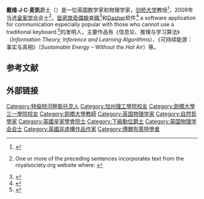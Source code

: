 {{Infobox scientist
| honorific_suffix = {{post-nominals|country=GBR|Kt|FRS|FInstP|FICE}}
| name              = Sir David MacKay
| birth_name = David John Cameron MacKay
| image             = David John Cameron MacKay by David Stern.jpg
| image_size        = 190px
| alt               =
| caption           = 
| birth_date        = {{Birth date|df=yes|1967|04|22}}<ref name=whoswho/><ref name="bio">{{cite web |archive-url=https://web.archive.org/web/20160416154134/http://www.inference.phy.cam.ac.uk/mackay/bio.html|archive-date=2016-04-16|url=http://www.inference.phy.cam.ac.uk/mackay/bio.html |title=Biography – David J.C. MacKay |author=David MacKay |work=web homepage |publisher=University of Cambridge |date=2010-02-07 |access-date=2012-10-12}}</ref>
| birth_place       = 英格兰[[特倫特河畔斯托克|特倫特河畔斯托克]]
| death_date = {{Death date and age|2016|4|14|1967|04|22|df=yes}}
| death_place       = 英格兰[[劍橋|劍橋]]
| residence         =
| citizenship       =
| nationality       =
| fields            = {{Plainlist}}
* [[机器学习|机器学习]]
* [[信息论|信息论]]
* [[可持續能源|可持續能源]]
{{Endplainlist}}
| workplaces        = {{Plainlist}}
* [[剑桥大学|剑桥大学]]
* [[加州理工學院|加州理工學院]]
* 英国政府[[能源与气候变化部|能源与气候变化部]]
{{Endplainlist}}
| alma_mater        = {{Plainlist}}
* [[剑桥大学|剑桥大学]]
* [[加州理工學院|加州理工學院]]<ref name=whoswho>{{Who's Who | surname = MacKAY | othernames = Prof. David John Cameron | id = U249995 | volume = 2016 | edition = online [[Oxford_University_Press|Oxford University Press]]|location=Oxford}} {{subscription required}}</ref>
{{Endplainlist}}
| doctoral_advisor  = [[约翰·霍普菲尔德|约翰·霍普菲尔德]]<ref name="mathgene">{{MathGenealogy|id=122241}}</ref>
| thesis_title = {{nowrap|Bayesian methods for adaptive models}}
| thesis_url = https://thesis.library.caltech.edu/25/
| thesis_year = 1992
| academic_advisors =
| doctoral_students =
| known_for         = {{Plainlist}}
* ''Sustainable Energy — Without the Hot Air''<ref name="withouthotair">{{cite book |author=Mackay, David |title=Sustainable Energy: Without the Hot Air |publisher=UIT Cambridge |url=http://www.withouthotair.com/ |year=2009 |isbn=978-0-9544529-3-3 |access-date=2021-05-09 |archive-date=2017-09-14 |archive-url=https://web.archive.org/web/20170914180320/http://www.withouthotair.com/ |dead-url=no }}</ref>
* [[低密度奇偶檢查碼|低密度奇偶檢查碼]]<ref name="low"/>
* [[Dasher_(软件)|Dasher (软件)]]<ref name="dasher"/>
{{Endplainlist}}
| influences        =
| influenced        =
| awards            = {{Plainlist|
* [[皇家学会会士|FRS]] (2009)<ref name=frs/><ref name=rsbm/>
* [[Fellow_of_the_Institute_of_Physics|FInstP]]{{when|date=July 2017}}
* [[土木工程師學會|FICE]]<ref name=whoswho/>{{when|date=July 2017}}
* [[富布赖特项目|富布赖特学者]]{{when|date=July 2017}}
* [[下級勳位爵士|下級勳位爵士]] (2016)}}
| signature         = <!--(filename only)-->
| signature_alt     =
| footnotes         =
| website = {{URL|withouthotair.com}}<br/>{{URL|inference.phy.cam.ac.uk/mackay}}<br/>{{URL|gov.uk/government/people/david-mackay}}
| spouse            = {{marriage|Ramesh Ghiassi|2011}}<ref>{{cite web |url=http://rameshanddavid.blogspot.com/ |title=Ramesh and David |publisher=Rameshanddavid.blogspot.com |date=2011-01-15 |access-date=2012-10-18 |archive-date=2021-04-17 |archive-url=https://web.archive.org/web/20210417110820/http://rameshanddavid.blogspot.com/ |dead-url=no }}</ref>
}}
'''戴维·J·C·麦凯'''爵士（{{lang-en|Sir '''David John Cameron MacKay'''}}{{bd|1967年|4月22日|2016年|4月14日}}）是一位英国数学家和物理学家，[[剑桥大学|剑桥大学]]教授<ref name=rsbm>{{cite journal|last1=Longair|first1=Malcolm|author-link1=Malcolm Longair|last2=Cates|first2=Michael|author-link2=Michael Cates|title=Sir David John Cameron MacKay FRS. 22 April 1967 — 14 April 2016|journal=[[Biographical_Memoirs_of_Fellows_of_the_Royal_Society|Biographical Memoirs of Fellows of the Royal Society]]|volume=63|pages=443–465|year=2017|issn=0080-4606|doi=10.1098/rsbm.2017.0013|doi-access=free}}</ref>，2009年当选[[皇家学会|皇家学会]]会士<ref name=frs>{{cite web|archive-url=https://web.archive.org/web/20151117104943/https://royalsociety.org/people/david-mackay-11864/|archive-date=2015-11-17|url=https://royalsociety.org/people/david-mackay-11864/|publisher=[[Royal_Society|Royal Society]]|location=London|title=Sir David MacKay FRS|author=Anon|year=2009}} One or more of the preceding sentences incorporates text from the royalsociety.org website where: {{quote|“All text published under the heading 'Biography' on Fellow profile pages is available under [[Creative_Commons_license|Creative Commons Attribution 4.0 International License]].” --{{cite web |url=https://royalsociety.org/about-us/terms-conditions-policies/ |title=Royal Society Terms, conditions and policies |access-date=2016-03-09 |url-status=bot: unknown |archive-url=https://web.archive.org/web/20150925220834/https://royalsociety.org/about-us/terms-conditions-policies/ |archive-date=2015-09-25 }}}}</ref>，[[低密度奇偶檢查碼|低密度奇偶檢查碼]]<ref name="low">{{Cite journal | last1 = MacKay | first1 = D. J. C.| last2 = Neal | first2 = R. M. | doi = 10.1049/el:19961141 | title = Near Shannon limit performance of low density parity check codes | journal = Electronics Letters | volume = 32 | issue = 18 | pages = 1645 | year = 1996 | bibcode = 1996ElL....32.1645M}}</ref>和[[Dasher_(软件)|Dasher]]软件<ref name="dasher">{{Cite journal
| last1 = Wills | first1 = S. A.
| last2 = MacKay | first2 = D. J. C.
| doi = 10.1109/TNSRE.2006.875573
| title = DASHER—An Efficient Writing System for Brain–Computer Interfaces?
| journal = [[IEEE_Transactions_on_Neural_Systems_and_Rehabilitation_Engineering|IEEE Transactions on Neural Systems and Rehabilitation Engineering]]
| volume = 14
| issue = 2
| pages = 244–246
| year = 2006
| pmid = 16792304
| citeseerx = 10.1.1.63.5063
| s2cid = 185665
}}</ref> a software application for communication especially popular with those who cannot use a traditional keyboard.<ref>{{Cite journal
| last1 = Ward | first1 = D. J.
| last2 = MacKay | first2 = D. J. C.
| doi = 10.1038/418838a
| title = Artificial intelligence: Fast hands-free writing by gaze direction
| journal = Nature
| volume = 418
| issue = 6900
| pages = 838
| year = 2002
| pmid = 12192400
|arxiv = cs/0204030 |bibcode = 2002Natur.418..838W | s2cid = 4430685
}}</ref>的发明人，主要作品有《信息论、推理与学习算法》（''Information Theory, Inference and Learning Algorithms''）、《可持续能源：事实与真相》（''Sustainable Energy – Without the Hot Air''）等。

== 参考文献 ==
{{reflist}}

== 外部链接 ==
{{Authority control}}

{{DEFAULTSORT:Mackay, David J. C.}}
[[Category:特倫特河畔斯托克人|Category:特倫特河畔斯托克人]]
[[Category:加州理工學院校友|Category:加州理工學院校友]]
[[Category:劍橋大學三一學院校友|Category:劍橋大學三一學院校友]]
[[Category:劍橋大學教師|Category:劍橋大學教師]]
[[Category:英国物理学家|Category:英国物理学家]]
[[Category:自然哲學家|Category:自然哲學家]]
[[Category:英國皇家學會院士|Category:英國皇家學會院士]]
[[Category:下級勳位爵士|Category:下級勳位爵士]]
[[Category:英国物理学会会士|Category:英国物理学会会士]]
[[Category:英國非虛構作品作家|Category:英國非虛構作品作家]]
[[Category:傅爾布萊特學者|Category:傅爾布萊特學者]]